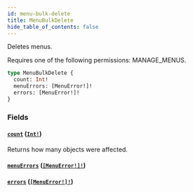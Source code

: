 ```yaml
---
id: menu-bulk-delete
title: MenuBulkDelete
hide_table_of_contents: false
---
```


Deletes menus.

Requires one of the following permissions: MANAGE_MENUS.

```graphql
type MenuBulkDelete {
  count: Int!
  menuErrors: [MenuError!]!
  errors: [MenuError!]!
}
```

### Fields

#### [`count`](#) ([`Int!`](../../../developer/api-reference/scalars/int))

Returns how many objects were affected.

#### [`menuErrors`](#) ([`[MenuError!]!`](../../../developer/api-reference/objects/menu-error))

#### [`errors`](#) ([`[MenuError!]!`](../../../developer/api-reference/objects/menu-error))
